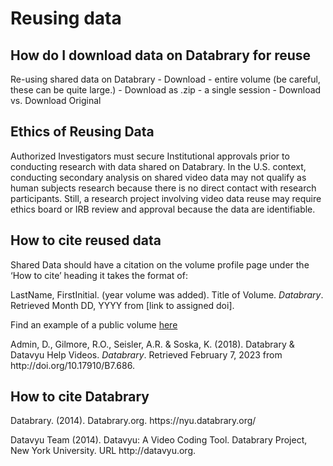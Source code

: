 # Reusing data {.unnumbered}

## How do I download data on Databrary for reuse {-}

Re-using shared data on Databrary
  - Download
    - entire volume (be careful, these can be quite large.)
      - Download as .zip
    - a single session
      - Download vs. Download Original 
 
  
## Ethics of Reusing Data {-}

Authorized Investigators must secure Institutional approvals prior to conducting research with data shared on Databrary. In the U.S. context, conducting secondary analysis on shared video data may not qualify as human subjects research because there is no direct contact with research participants. Still, a research project involving video data reuse may require ethics board or IRB review and approval because the data are identifiable.


## How to cite reused data {-}

Shared Data should have a citation on the volume profile page under the 'How to cite' heading it takes the format of:

LastName, FirstInitial. (year volume was added). Title of Volume. *Databrary*. Retrieved Month DD, YYYY from [link to assigned doi].

Find an example of a public volume [here](https://nyu.databrary.org/volume/686)

Admin, D., Gilmore, R.O., Seisler, A.R. & Soska, K. (2018). Databrary & Datavyu Help Videos. *Databrary*. Retrieved February 7, 2023 from http://doi.org/10.17910/B7.686. 

## How to cite Databrary {-}

Databrary. (2014). Databrary.org. https://nyu.databrary.org/

Datavyu Team (2014). Datavyu: A Video Coding Tool. Databrary Project, New York University. URL http://datavyu.org.


